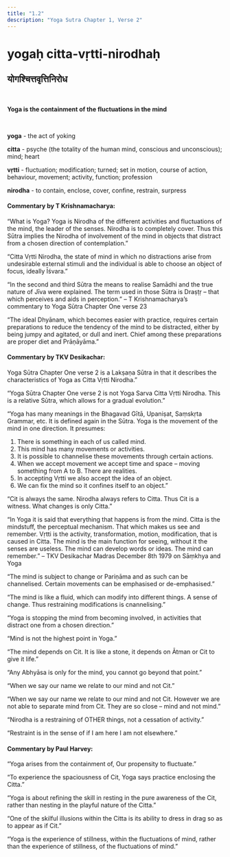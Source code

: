 ```yaml
---
title: "1.2"
description: "Yoga Sutra Chapter 1, Verse 2"
---
```


# yogaḥ citta-vṛtti-nirodhaḥ

## योगश्चित्तवृत्तिनिरोध

<br />

**Yoga is the containment of the fluctuations in the mind**

<br />

**yoga** - the act of yoking <br />

**citta** - psyche (the totality of the human mind, conscious and unconscious); mind; heart <br />

**vṛtti** - fluctuation; modification; turned; set in motion, course of action, behaviour, movement; activity, function; profession <br />

**nirodha** - to contain, enclose, cover, confine, restrain, surpress <br />

#### Commentary by T Krishnamacharya:

“What is Yoga?
Yoga is Nirodha of the different activities and fluctuations of the mind,
the leader of the senses.
Nirodha is to completely cover.
Thus this Sūtra implies the Nirodha of involvement of the mind in objects
that distract from a chosen direction of contemplation.”

“Citta Vṛtti Nirodha, the state of mind in which no distractions arise from undesirable external stimuli and the individual is able to choose an object of focus, ideally Īśvara.”

“In the second and third Sūtra the means to realise Samādhi
and the true nature of Jīva were explained.
The term used in those Sūtra is Draṣṭṛ
– that which perceives and aids in perception.”
– T Krishnamacharya’s commentary to Yoga Sūtra Chapter One verse 23

“The ideal Dhyānam,
which becomes easier with practice,
requires certain preparations to reduce
the tendency of the mind to be distracted,
either by being jumpy and agitated, or dull and inert.
Chief among these preparations are proper diet and Prāṇāyāma.”

#### Commentary by TKV Desikachar:

Yoga Sūtra Chapter One verse 2
is a Lakṣaṇa Sūtra in that it
describes the characteristics of Yoga
as Citta Vṛtti Nirodha.”

“Yoga Sūtra Chapter One verse 2
is not Yoga Sarva Citta Vṛtti Nirodha.
This is a relative Sūtra,
which allows for a gradual evolution.”

“Yoga has many meanings in the Bhagavad Gītā, Upaniṣat, Saṃskṛta Grammar, etc.
It is defined again in the Sūtra. Yoga is the movement of the mind in one direction. It presumes:

1. There is something in each of us called mind.
2. This mind has many movements or activities.
3. It is possible to channelise these movements through certain actions.
4. When we accept movement we accept time and space – moving something from A to B. There are realities.
5. In accepting Vṛtti we also accept the idea of an object.
6. We can fix the mind so it confines itself to an object.”

“Cit is always the same.
Nirodha always refers to Citta.
Thus Cit is a witness.
What changes is only Citta.”

“In Yoga it is said that everything that happens is from the mind.
Citta is the mindstuff, the perceptual mechanism.
That which makes us see and remember.
Vṛtti is the activity, transformation, motion, modification, that is caused in Citta.
The mind is the main function for seeing,
without it the senses are useless.
The mind can develop words or ideas.
The mind can remember.”
– TKV Desikachar Madras December 8th 1979 on Sāṃkhya and Yoga

“The mind is subject to change or Pariṇāma and as such can be channelised.
Certain movements can be emphasised or de-emphasised.”

“The mind is like a fluid,
which can modify into different things.
A sense of change.
Thus restraining modifications is cnannelising.”

“Yoga is stopping the mind from becoming involved,
in activities that distract one from a chosen direction.”

“Mind is not the highest point in Yoga.”

“The mind depends on Cit.
It is like a stone,
it depends on Ātman or Cit to give it life.”

“Any Abhyāsa is only for the mind,
you cannot go beyond that point.”

“When we say our name we relate to our mind and not Cit.”

“When we say our name we relate to our mind and not Cit.
However we are not able to separate mind from Cit.
They are so close – mind and not mind.”

“Nirodha is a restraining of OTHER things,
not a cessation of activity.”

“Restraint is in the sense of
if I am here I am not elsewhere.”

#### Commentary by Paul Harvey:

“Yoga arises from the containment of,
Our propensity to fluctuate.”

“To experience the spaciousness of Cit,
Yoga says practice enclosing the Citta.”

“Yoga is about refining the skill in resting in the pure awareness of the Cit,
rather than nesting in the playful nature of the Citta.”

“One of the skilful illusions within the Citta
is its ability to dress in drag so as to appear as if Cit.”

“Yoga is the experience of stillness,
within the fluctuations of mind,
rather than the experience of stillness,
of the fluctuations of mind.”
